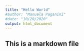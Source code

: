 ```yaml
---
title: "Hello World"
#author: "Manuela Paganini"
#date: "10/20/2020"
output: html_document
---
```


## This is a markdown file